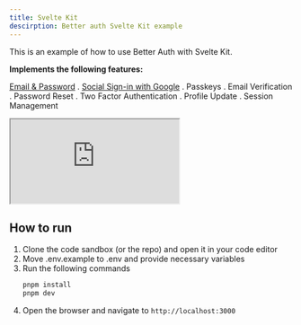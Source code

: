 ```yaml
---
title: Svelte Kit
descirption: Better auth Svelte Kit example
---
```


This is an example of how to use Better Auth with Svelte Kit.

**Implements the following features:**

<u>Email & Password</u> . <u>Social Sign-in with Google</u> . Passkeys . Email Verification . Password Reset . Two Factor Authentication . Profile Update . Session Management

<ForkButton url="better-auth/better-auth/examples/svlete-kit-example"  />

<iframe src="https://codesandbox.io/p/github/better-auth/better-auth/tree/main/examples/svlte-kit-example?codemirror=1&fontsize=14&hidenavigation=1&runonclick=1&hidedevtools=1"
   style={{
      width: "100%",
      height: "500px",
      border: 0,
      borderRadius: "4px",
      overflow: "hidden"
   }}
   title="Better Auth Svlete Kit Example"
   allow="accelerometer; ambient-light-sensor; camera; encrypted-media; geolocation; gyroscope; hid; microphone; midi; payment; usb; vr; xr-spatial-tracking"
   sandbox="allow-forms allow-modals allow-popups allow-presentation allow-same-origin allow-scripts"
   >
</iframe>

## How to run

1. Clone the code sandbox (or the repo) and open it in your code editor
2. Move .env.example to .env and provide necessary variables
3. Run the following commands
   ```bash
   pnpm install
   pnpm dev
   ```
4. Open the browser and navigate to `http://localhost:3000`

